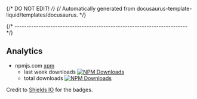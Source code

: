 {/* DO NOT EDIT! */}
{/* Automatically generated from docusaurus-template-liquid/templates/docusaurus. */}


{/* ------------------------------------------------------------------------ */}

## Analytics

- npmjs.com [xpm](https://www.npmjs.com/package/xpm)
  - last week downloads [![NPM Downloads](https://img.shields.io/npm/dw/xpm)](https://www.npmjs.com/package/xpm/)
  - total downloads [![NPM Downloads](https://img.shields.io/npm/d18m/xpm)](https://www.npmjs.com/package/xpm/)

Credit to [Shields IO](https://shields.io) for the badges.
